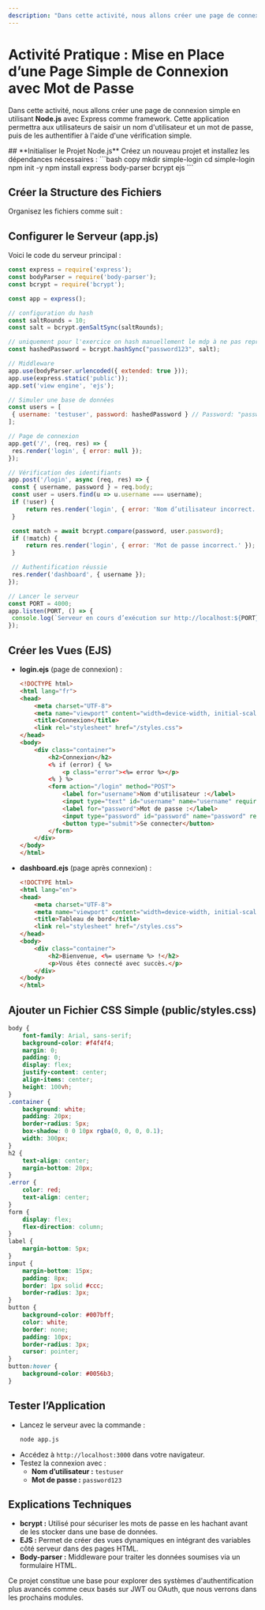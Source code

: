 ```yaml
---
description: "Dans cette activité, nous allons créer une page de connexion simple en utilisant Node.js avec Express comme framework. Cette application permettra aux utilisateurs de saisir un nom d'utilisateur et un mot de passe, puis de les authentifier à l'aide d'une vérification simple."
---
```



# **Activité Pratique : Mise en Place d’une Page Simple de Connexion avec Mot de Passe**

Dans cette activité, nous allons créer une page de connexion simple en utilisant **Node.js** avec Express comme framework. Cette application permettra aux utilisateurs de saisir un nom d'utilisateur et un mot de passe, puis de les authentifier à l'aide d'une vérification simple.


<Steps>
## **Initialiser le Projet Node.js**  
   Créez un nouveau projet et installez les dépendances nécessaires :
   ```bash copy
   mkdir simple-login
   cd simple-login
   npm init -y
   npm install express body-parser bcrypt ejs
   ```

## **Créer la Structure des Fichiers**  
   Organisez les fichiers comme suit :

<FileTree>
  <FileTree.Folder name="simple-login" defaultOpen>
    <FileTree.File name="app.js" />
    <FileTree.Folder name="views" defaultOpen>
      <FileTree.File name="login.ejs" />
      <FileTree.File name="dashboard.ejs" />
    </FileTree.Folder>
    <FileTree.Folder name="public" defaultOpen>
      <FileTree.File name="styles.css" />
    </FileTree.Folder>
    <FileTree.File name="package.json" />
  </FileTree.Folder>
</FileTree>

## **Configurer le Serveur (app.js)**  
   Voici le code du serveur principal :
   ```javascript copy
const express = require('express');
const bodyParser = require('body-parser');
const bcrypt = require('bcrypt');

const app = express();

// configuration du hash
const saltRounds = 10;
const salt = bcrypt.genSaltSync(saltRounds);

// uniquement pour l'exercice on hash manuellement le mdp à ne pas reproduire !!!
const hashedPassword = bcrypt.hashSync("password123", salt);

// Middleware
app.use(bodyParser.urlencoded({ extended: true }));
app.use(express.static('public'));
app.set('view engine', 'ejs');

// Simuler une base de données
const users = [
    { username: 'testuser', password: hashedPassword } // Password: "password123"
];

// Page de connexion
app.get('/', (req, res) => {
    res.render('login', { error: null });
});

// Vérification des identifiants
app.post('/login', async (req, res) => {
    const { username, password } = req.body;
    const user = users.find(u => u.username === username);
    if (!user) {
        return res.render('login', { error: 'Nom d’utilisateur incorrect.' });
    }

    const match = await bcrypt.compare(password, user.password);
    if (!match) {
        return res.render('login', { error: 'Mot de passe incorrect.' });
    }

    // Authentification réussie
    res.render('dashboard', { username });
});

// Lancer le serveur
const PORT = 4000;
app.listen(PORT, () => {
    console.log(`Serveur en cours d’exécution sur http://localhost:${PORT}`);
});
```


## **Créer les Vues (EJS)**  

- **login.ejs** (page de connexion) :
   ```html copy
   <!DOCTYPE html>
   <html lang="fr">
   <head>
       <meta charset="UTF-8">
       <meta name="viewport" content="width=device-width, initial-scale=1.0">
       <title>Connexion</title>
       <link rel="stylesheet" href="/styles.css">
   </head>
   <body>
       <div class="container">
           <h2>Connexion</h2>
           <% if (error) { %>
               <p class="error"><%= error %></p>
           <% } %>
           <form action="/login" method="POST">
               <label for="username">Nom d'utilisateur :</label>
               <input type="text" id="username" name="username" required>
               <label for="password">Mot de passe :</label>
               <input type="password" id="password" name="password" required>
               <button type="submit">Se connecter</button>
           </form>
       </div>
   </body>
   </html>
   ```

- **dashboard.ejs** (page après connexion) :
   ```html copy
   <!DOCTYPE html>
   <html lang="en">
   <head>
       <meta charset="UTF-8">
       <meta name="viewport" content="width=device-width, initial-scale=1.0">
       <title>Tableau de bord</title>
       <link rel="stylesheet" href="/styles.css">
   </head>
   <body>
       <div class="container">
           <h2>Bienvenue, <%= username %> !</h2>
           <p>Vous êtes connecté avec succès.</p>
       </div>
   </body>
   </html>
   ```


## **Ajouter un Fichier CSS Simple (public/styles.css)**  
   ```css copy
   body {
       font-family: Arial, sans-serif;
       background-color: #f4f4f4;
       margin: 0;
       padding: 0;
       display: flex;
       justify-content: center;
       align-items: center;
       height: 100vh;
   }
   .container {
       background: white;
       padding: 20px;
       border-radius: 5px;
       box-shadow: 0 0 10px rgba(0, 0, 0, 0.1);
       width: 300px;
   }
   h2 {
       text-align: center;
       margin-bottom: 20px;
   }
   .error {
       color: red;
       text-align: center;
   }
   form {
       display: flex;
       flex-direction: column;
   }
   label {
       margin-bottom: 5px;
   }
   input {
       margin-bottom: 15px;
       padding: 8px;
       border: 1px solid #ccc;
       border-radius: 3px;
   }
   button {
       background-color: #007bff;
       color: white;
       border: none;
       padding: 10px;
       border-radius: 3px;
       cursor: pointer;
   }
   button:hover {
       background-color: #0056b3;
   }
   ```


## **Tester l’Application**  
- Lancez le serveur avec la commande :  
   ```bash copy
   node app.js
   ```
- Accédez à `http://localhost:3000` dans votre navigateur.  
- Testez la connexion avec :
  - **Nom d’utilisateur :** `testuser`
  - **Mot de passe :** `password123`

</Steps>

## **Explications Techniques**
- **bcrypt :** Utilisé pour sécuriser les mots de passe en les hachant avant de les stocker dans une base de données.  
- **EJS :** Permet de créer des vues dynamiques en intégrant des variables côté serveur dans des pages HTML.  
- **Body-parser :** Middleware pour traiter les données soumises via un formulaire HTML.

Ce projet constitue une base pour explorer des systèmes d'authentification plus avancés comme ceux basés sur JWT ou OAuth, que nous verrons dans les prochains modules.